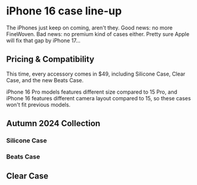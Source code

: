 
# iPhone 16 case line-up

The iPhones just keep on coming, aren't they. Good news: no more FineWoven. Bad news: no premium kind of cases either. Pretty sure Apple will fix that gap by iPhone 17...

## Pricing & Compatibility

This time, every accessory comes in \$49, including Silicone Case, Clear Case, and the new Beats Case.

iPhone 16 Pro models features different size compared to 15 Pro, and iPhone 16 features different camera layout compared to 15, so these cases won't fit previous models.

## Autumn 2024 Collection

### Silicone Case

<CaseTableTabs series="iPhone 16" season="Autumn 2024" material="Silicone Case" />

### Beats Case

<CaseTableTabs series="iPhone 16" season="Autumn 2024" material="Beats Case" />

## Clear Case

<VerticalCarousel series="iPhone 16" season="Autumn 2024" material="Clear Case" />
